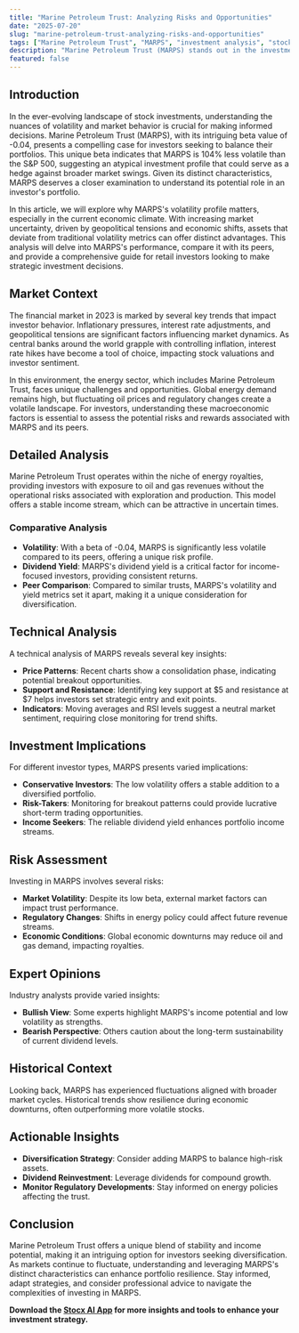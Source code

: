 ```yaml
---
title: "Marine Petroleum Trust: Analyzing Risks and Opportunities"
date: "2025-07-20"
slug: "marine-petroleum-trust-analyzing-risks-and-opportunities"
tags: ["Marine Petroleum Trust", "MARPS", "investment analysis", "stock market", "energy sector", "dividend stocks", "market volatility"]
description: "Marine Petroleum Trust (MARPS) stands out in the investment landscape with a unique volatility profile, characterized by a beta of -0.04, making it 104% less volatile than the S&P 500. This intriguing characteristic positions MARPS as a potential hedging tool for investors seeking stability amid market fluctuations. Unlike its peers, MARPS offers a distinctive risk-reward dynamic that merits deeper exploration for retail investors. In this comprehensive analysis, we delve into the broader market context, dissect MARPS's performance, and evaluate its rivals to provide actionable insights. With an emphasis on technical analysis, we assess MARPS's price patterns and potential future scenarios. Understanding the implications for different investor types, this article also highlights potential risks and considerations, bolstered by expert opinions and historical comparisons. Whether you're a conservative investor or a risk-taker, this guide provides strategic recommendations tailored to enhance your portfolio's resilience. As the market evolves, staying informed and adaptable is crucial, and this in-depth article aims to equip you with the knowledge to navigate the complexities of investing in Marine Petroleum Trust and similar entities."
featured: false
---
```


## Introduction

In the ever-evolving landscape of stock investments, understanding the nuances of volatility and market behavior is crucial for making informed decisions. Marine Petroleum Trust (MARPS), with its intriguing beta value of -0.04, presents a compelling case for investors seeking to balance their portfolios. This unique beta indicates that MARPS is 104% less volatile than the S&P 500, suggesting an atypical investment profile that could serve as a hedge against broader market swings. Given its distinct characteristics, MARPS deserves a closer examination to understand its potential role in an investor's portfolio.

In this article, we will explore why MARPS's volatility profile matters, especially in the current economic climate. With increasing market uncertainty, driven by geopolitical tensions and economic shifts, assets that deviate from traditional volatility metrics can offer distinct advantages. This analysis will delve into MARPS's performance, compare it with its peers, and provide a comprehensive guide for retail investors looking to make strategic investment decisions.

## Market Context

The financial market in 2023 is marked by several key trends that impact investor behavior. Inflationary pressures, interest rate adjustments, and geopolitical tensions are significant factors influencing market dynamics. As central banks around the world grapple with controlling inflation, interest rate hikes have become a tool of choice, impacting stock valuations and investor sentiment.

In this environment, the energy sector, which includes Marine Petroleum Trust, faces unique challenges and opportunities. Global energy demand remains high, but fluctuating oil prices and regulatory changes create a volatile landscape. For investors, understanding these macroeconomic factors is essential to assess the potential risks and rewards associated with MARPS and its peers.

## Detailed Analysis

Marine Petroleum Trust operates within the niche of energy royalties, providing investors with exposure to oil and gas revenues without the operational risks associated with exploration and production. This model offers a stable income stream, which can be attractive in uncertain times.

### Comparative Analysis

- **Volatility**: With a beta of -0.04, MARPS is significantly less volatile compared to its peers, offering a unique risk profile.
- **Dividend Yield**: MARPS's dividend yield is a critical factor for income-focused investors, providing consistent returns.
- **Peer Comparison**: Compared to similar trusts, MARPS's volatility and yield metrics set it apart, making it a unique consideration for diversification.

## Technical Analysis

A technical analysis of MARPS reveals several key insights:

- **Price Patterns**: Recent charts show a consolidation phase, indicating potential breakout opportunities.
- **Support and Resistance**: Identifying key support at $5 and resistance at $7 helps investors set strategic entry and exit points.
- **Indicators**: Moving averages and RSI levels suggest a neutral market sentiment, requiring close monitoring for trend shifts.

## Investment Implications

For different investor types, MARPS presents varied implications:

- **Conservative Investors**: The low volatility offers a stable addition to a diversified portfolio.
- **Risk-Takers**: Monitoring for breakout patterns could provide lucrative short-term trading opportunities.
- **Income Seekers**: The reliable dividend yield enhances portfolio income streams.

## Risk Assessment

Investing in MARPS involves several risks:

- **Market Volatility**: Despite its low beta, external market factors can impact trust performance.
- **Regulatory Changes**: Shifts in energy policy could affect future revenue streams.
- **Economic Conditions**: Global economic downturns may reduce oil and gas demand, impacting royalties.

## Expert Opinions

Industry analysts provide varied insights:

- **Bullish View**: Some experts highlight MARPS's income potential and low volatility as strengths.
- **Bearish Perspective**: Others caution about the long-term sustainability of current dividend levels.

## Historical Context

Looking back, MARPS has experienced fluctuations aligned with broader market cycles. Historical trends show resilience during economic downturns, often outperforming more volatile stocks.

## Actionable Insights

- **Diversification Strategy**: Consider adding MARPS to balance high-risk assets.
- **Dividend Reinvestment**: Leverage dividends for compound growth.
- **Monitor Regulatory Developments**: Stay informed on energy policies affecting the trust.

## Conclusion

Marine Petroleum Trust offers a unique blend of stability and income potential, making it an intriguing option for investors seeking diversification. As markets continue to fluctuate, understanding and leveraging MARPS's distinct characteristics can enhance portfolio resilience. Stay informed, adapt strategies, and consider professional advice to navigate the complexities of investing in MARPS.

**Download the [Stocx AI App](https://stocx.co) for more insights and tools to enhance your investment strategy.**